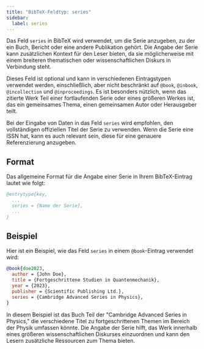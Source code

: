 ```yaml
---
title: "BibTeX-Feldtyp: series"
sidebar:
  label: series
---
```



Das Feld `series` in BibTeX wird verwendet, um die Serie anzugeben, zu der ein Buch, Bericht oder eine andere Publikation gehört. Die Angabe der Serie kann zusätzlichen Kontext für den Leser bieten, da sie möglicherweise mit einem breiteren thematischen oder wissenschaftlichen Diskurs in Verbindung steht.

<CiteDrive />

Dieses Feld ist optional und kann in verschiedenen Eintragstypen verwendet werden, einschließlich, aber nicht beschränkt auf `@book`, `@inbook`, `@incollection` und `@inproceedings`. Es ist besonders nützlich, wenn das zitierte Werk Teil einer fortlaufenden Serie oder eines größeren Werkes ist, das ein gemeinsames Thema, einen gemeinsamen Autor oder Herausgeber teilt.

Bei der Eingabe von Daten in das Feld `series` wird empfohlen, den vollständigen offiziellen Titel der Serie zu verwenden. Wenn die Serie eine ISSN hat, kann es auch relevant sein, diese für eine genauere Referenzierung anzugeben.

## Format

Das allgemeine Format für die Angabe einer Serie in Ihrem BibTeX-Eintrag lautet wie folgt:

```bibtex
@entrytype{key,
  ...
  series = {Name der Serie},
  ...
}
```

## Beispiel

Hier ist ein Beispiel, wie das Feld `series` in einem `@book`-Eintrag verwendet wird:

```bibtex
@book{doe2023,
  author = {John Doe},
  title = {Fortgeschrittene Studien in Quantenmechanik},
  year = {2023},
  publisher = {Scientific Publishing Ltd.},
  series = {Cambridge Advanced Series in Physics},
}
```

In diesem Beispiel ist das Buch Teil der "Cambridge Advanced Series in Physics," die verschiedene Titel zu fortgeschrittenen Themen im Bereich der Physik umfassen könnte. Die Angabe der Serie hilft, das Werk innerhalb eines größeren wissenschaftlichen Diskurses einzuordnen und kann den Lesern zusätzliche Ressourcen zum Thema bieten.
